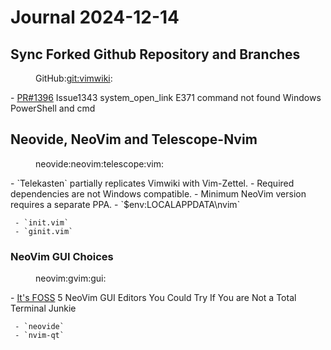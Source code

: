 = Journal 2024-12-14 =

== Sync Forked Github Repository and Branches ==
:GitHub:git:vimwiki:

{{{bash
cd ~/dev/vimwiki-lib/

# Add upstream remote
git remote add upstream https://github.com/vimwiki/vimwiki.git

# Rebase upstream/dev on local dev
git fetch upstream
git checkout dev
git rebase upstream/dev

# Rebase local dev onto branch
git switch issue1343
git fetch
git rebase origin/dev

# Resolve any conflicts.
# git add changes.
git add test/tag.vader
git rebase --continue
# Update commit message, as needed.
}}}

- [[https://github.com/vimwiki/vimwiki/pull/1396|PR#1396]] Issue1343 system_open_link E371 command not found Windows PowerShell and cmd

== Neovide, NeoVim and Telescope-Nvim ==
:neovide:neovim:telescope:vim:

- `Telekasten` partially replicates Vimwiki with Vim-Zettel.
- Required dependencies are not Windows compatible.
- Minimum NeoVim version requires a separate PPA.
- `$env:LOCALAPPDATA\nvim`
  - `init.vim`
  - `ginit.vim`

{{{powershell
conda activate vim-python
uv pip install pynvim

winget install sharkdp.fd
}}}

=== NeoVim GUI Choices ===
:neovim:gvim:gui:

- [[https://itsfoss.com/neovim-gui-editors/|It's FOSS]] 5 NeoVim GUI Editors You Could Try If You are Not a Total Terminal Junkie
  - `neovide`
  - `nvim-qt`
